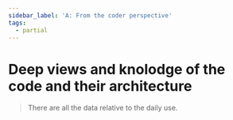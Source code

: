 ```yaml
---
sidebar_label: 'A: From the coder perspective'
tags:
  - partial
---
```


# Deep views and knolodge of the code and their architecture
  
  >There are all the data relative to the daily use.



